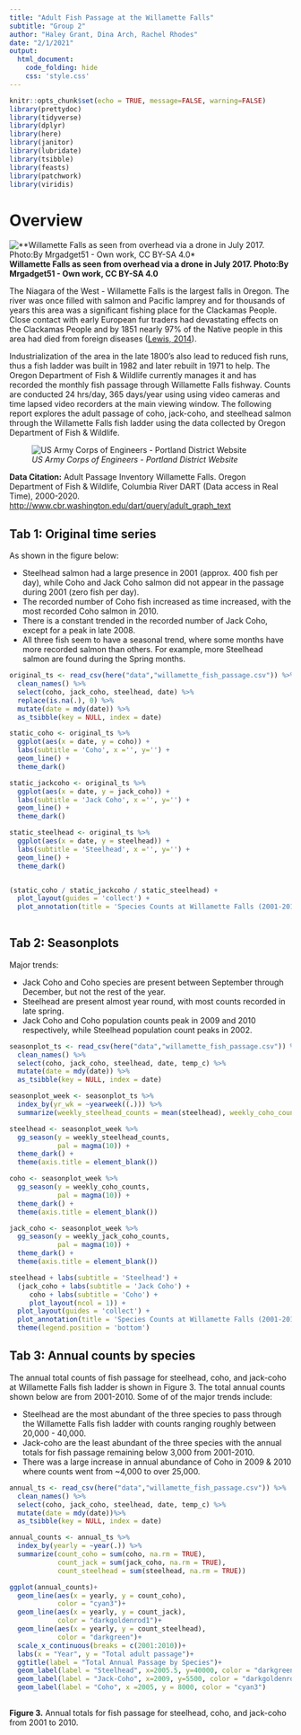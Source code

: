 ```yaml
---
title: "Adult Fish Passage at the Willamette Falls"
subtitle: "Group 2"
author: "Haley Grant, Dina Arch, Rachel Rhodes"
date: "2/1/2021"
output:
  html_document:
    code_folding: hide
    css: 'style.css'
---
```


```r
knitr::opts_chunk$set(echo = TRUE, message=FALSE, warning=FALSE)
library(prettydoc)
library(tidyverse)
library(dplyr)
library(here)
library(janitor)
library(lubridate)
library(tsibble)
library(feasts)
library(patchwork)
library(viridis)
```

# Overview {.tabset}

![**Willamette Falls as seen from overhead via a drone in July 2017. Photo:By Mrgadget51 - Own work, CC BY-SA 4.0*](Willamette.jpg)
**Willamette Falls as seen from overhead via a drone in July 2017. Photo:By Mrgadget51 - Own work, CC BY-SA 4.0**

The Niagara of the West - Willamette Falls is the largest falls in Oregon. The river was once filled with salmon and Pacific lamprey and for thousands of years this area was a significant fishing place for the Clackamas People. Close contact with early European fur traders had devastating effects on the Clackamas People and by 1851 nearly 97% of the Native people in this area had died from foreign diseases ([Lewis, 2014](https://ndnhistoryresearch.com/2014/12/15/clackamas-people-of-willamette-falls/#:~:text=The%20Clackamas%20People%20helped%20early,south%20into%20the%20Willamette%20Valley.&text=Willamette%20Falls%20was%20the%20main,or%20leap%20over%20the%20falls.)). 

Industrialization of the area in the late 1800's also lead to reduced fish runs, thus a fish ladder was built in 1982 and later rebuilt in 1971 to help. The Oregon Department of Fish & Wildlife currently manages it and has recorded the monthly fish passage through Willamette Falls fishway.  Counts are conducted 24 hrs/day, 365 days/year using using video cameras and time lapsed video recorders at the main viewing window. The following report explores the adult passage of coho, jack-coho, and steelhead salmon through the Willamette Falls fish ladder using the data collected by Oregon Department of Fish & Wildlife. 
  
![*US Army Corps of Engineers - Portland District Website*](fish_ladder.jpg)
  
  **Data Citation:** Adult Passage Inventory Willamette Falls. Oregon Department of Fish & Wildlife, Columbia River DART (Data access in Real Time), 2000-2020. [http://www.cbr.washington.edu/dart/query/adult_graph_text](http://www.cbr.washington.edu/dart/query/adult_graph_text) 

## Tab 1: Original time series 

As shown in the figure below: 

 *  Steelhead salmon had a large presence in 2001 (approx. 400 fish per day), while Coho and Jack Coho salmon did not appear in the passage during 2001 (zero fish per day).
 *  The recorded number of Coho fish increased as time increased, with the most recorded Coho salmon in 2010.
 *  There is a constant trended in the recorded number of Jack Coho, except for a peak in late 2008. 
 *  All three fish seem to have a seasonal trend, where some months have more recorded salmon than others. For example, more Steelhead salmon are found during the Spring months. 
 
```r
original_ts <- read_csv(here("data","willamette_fish_passage.csv")) %>% 
  clean_names() %>% 
  select(coho, jack_coho, steelhead, date) %>%
  replace(is.na(.), 0) %>% 
  mutate(date = mdy(date)) %>% 
  as_tsibble(key = NULL, index = date)

static_coho <- original_ts %>% 
  ggplot(aes(x = date, y = coho)) +
  labs(subtitle = 'Coho', x ='', y='') +
  geom_line() +
  theme_dark()

static_jackcoho <- original_ts %>% 
  ggplot(aes(x = date, y = jack_coho)) +
  labs(subtitle = 'Jack Coho', x ='', y='') +
  geom_line() +
  theme_dark()

static_steelhead <- original_ts %>% 
  ggplot(aes(x = date, y = steelhead)) +
  labs(subtitle = 'Steelhead', x ='', y='') +
  geom_line() +
  theme_dark()


(static_coho / static_jackcoho / static_steelhead) +
  plot_layout(guides = 'collect') +
  plot_annotation(title = 'Species Counts at Willamette Falls (2001-2010)', subtitle = 'Adult Passage (fish/day)', caption = 'Figure 1. Static graph of passage recorded for Coho, Jack Coho, and Steelhead salmon.') 
  
```

## Tab 2: Seasonplots

Major trends:

  *   Jack Coho and Coho species are present between September through December, but not the rest of the year.
  *   Steelhead are present almost year round, with most counts recorded in late spring. 
  *   Jack Coho and Coho population counts peak in 2009 and 2010 respectively, while Steelhead population count peaks in 2002.

```r
seasonplot_ts <- read_csv(here("data","willamette_fish_passage.csv")) %>% 
  clean_names() %>% 
  select(coho, jack_coho, steelhead, date, temp_c) %>%
  mutate(date = mdy(date)) %>% 
  as_tsibble(key = NULL, index = date)

seasonplot_week <- seasonplot_ts %>% 
  index_by(yr_wk = ~yearweek((.))) %>% 
  summarize(weekly_steelhead_counts = mean(steelhead), weekly_coho_counts = mean(coho), weekly_jack_coho_counts = mean(jack_coho)) 

steelhead <- seasonplot_week %>% 
  gg_season(y = weekly_steelhead_counts,
            pal = magma(10)) +
  theme_dark() +
  theme(axis.title = element_blank())

coho <- seasonplot_week %>% 
  gg_season(y = weekly_coho_counts,
            pal = magma(10)) +
  theme_dark() +
  theme(axis.title = element_blank())

jack_coho <- seasonplot_week %>% 
  gg_season(y = weekly_jack_coho_counts,
            pal = magma(10)) +
  theme_dark() +
  theme(axis.title = element_blank())

steelhead + labs(subtitle = 'Steelhead') + 
  (jack_coho + labs(subtitle = 'Jack Coho') + 
     coho + labs(subtitle = 'Coho') +
     plot_layout(ncol = 1)) +
  plot_layout(guides = 'collect') +
  plot_annotation(title = 'Species Counts at Willamette Falls (2001-2010)') &
  theme(legend.position = 'bottom')
```

## Tab 3: Annual counts by species

The annual total counts of fish passage for steelhead, coho, and jack-coho at Willamette Falls fish ladder is shown in Figure 3. The total annual counts shown below are from 2001-2010. Some of of the major trends include:

  *  Steelhead are the most abundant of the three species to pass through the Willamette Falls fish ladder with counts ranging roughly between 20,000 - 40,000.
  * Jack-coho are the least abundant of the three species with the annual totals for fish passage remaining below 3,000 from 2001-2010.
  *  There was a large increase in annual abundance of Coho in 2009 & 2010 where counts went from ~4,000 to over 25,000.

  
```r

annual_ts <- read_csv(here("data","willamette_fish_passage.csv")) %>% 
  clean_names() %>% 
  select(coho, jack_coho, steelhead, date, temp_c) %>%
  mutate(date = mdy(date))%>% 
  as_tsibble(key = NULL, index = date)

annual_counts <- annual_ts %>% 
  index_by(yearly = ~year(.)) %>% 
  summarize(count_coho = sum(coho, na.rm = TRUE),
            count_jack = sum(jack_coho, na.rm = TRUE),
            count_steelhead = sum(steelhead, na.rm = TRUE)) 

ggplot(annual_counts)+
  geom_line(aes(x = yearly, y = count_coho),
            color = "cyan3")+
  geom_line(aes(x = yearly, y = count_jack),
            color = "darkgoldenrod1")+
  geom_line(aes(x = yearly, y = count_steelhead),
            color = "darkgreen")+
  scale_x_continuous(breaks = c(2001:2010))+
  labs(x = "Year", y = "Total adult passage")+
  ggtitle(label = "Total Annual Passage by Species")+
  geom_label(label = "Steelhead", x=2005.5, y=40000, color = "darkgreen") +
  geom_label(label = "Jack-Coho", x=2009, y=5500, color = "darkgoldenrod1") +
  geom_label(label = "Coho", x =2005, y = 8000, color = "cyan3")
    
```
**Figure 3.** Annual totals for fish passage for steelhead, coho, and jack-coho from 2001 to 2010.
